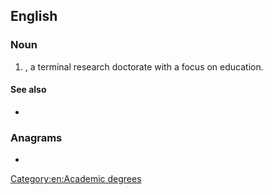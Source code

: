 {{also|edd|EDD|èdd|edd.}}
==English==

===Noun===
{{head|en|noun}}

# {{abbreviation of|[[doctor|Doctor]] of [[education|Education]]|lang=en|nodot=1}}, a terminal research doctorate with a focus on education.

====See also====
* {{l|en|doctor}}

===Anagrams===
* {{l|en|DDE}}

[[Category:en:Academic degrees‎]]